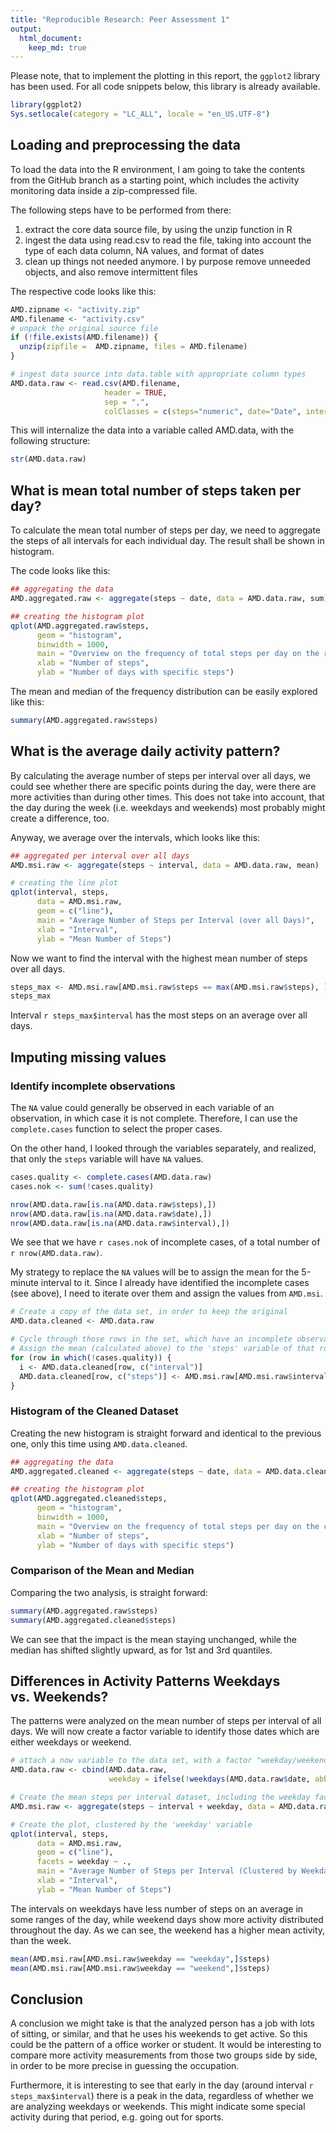```yaml
---
title: "Reproducible Research: Peer Assessment 1"
output: 
  html_document:
    keep_md: true
---
```

Please note, that to implement the plotting in this report, the `ggplot2` library has been used. For all code snippets below, this library is already available.
```r
library(ggplot2)
Sys.setlocale(category = "LC_ALL", locale = "en_US.UTF-8")
```

## Loading and preprocessing the data
To load the data into the R environment, I am going to take the contents from the GitHub branch as a starting point, which includes the activity monitoring data inside a zip-compressed file. 

The following steps have to be performed from there:

1.  extract the core data source file, by using the unzip function in R
2.  ingest the data using read.csv to read the file, taking into account the type of each data column, NA values, and format of dates
3.  clean up things not needed anymore. I by purpose remove unneeded objects, and also remove intermittent files 

The respective code looks like this:
```r
AMD.zipname <- "activity.zip"
AMD.filename <- "activity.csv"
# unpack the original source file
if (!file.exists(AMD.filename)) {
  unzip(zipfile =  AMD.zipname, files = AMD.filename)
}

# ingest data source into data.table with appropriate column types
AMD.data.raw <- read.csv(AMD.filename,
                     header = TRUE,
                     sep = ",",
                     colClasses = c(steps="numeric", date="Date", interval="numeric"), na.strings = "NA")
```
This will internalize the data into a variable called AMD.data, with the following structure:
```r
str(AMD.data.raw)
```

## What is mean total number of steps taken per day?
To calculate the mean total number of steps per day, we need to aggregate the steps of all intervals for each individual day. The result shall be shown in histogram.

The code looks like this:
```r
## aggregating the data
AMD.aggregated.raw <- aggregate(steps ~ date, data = AMD.data.raw, sum)

## creating the histogram plot
qplot(AMD.aggregated.raw$steps, 
      geom = "histogram", 
      binwidth = 1000,
      main = "Overview on the frequency of total steps per day on the raw data (incl. NA)", 
      xlab = "Number of steps",
      ylab = "Number of days with specific steps")
```

The mean and median of the frequency distribution can be easily explored like this:
```r
summary(AMD.aggregated.raw$steps)
```

## What is the average daily activity pattern?
By calculating the average number of steps per interval over all days, we could see whether there are specific points during the day, were there are more activities than during other times. This does not take into account, that the day during the week (i.e. weekdays and weekends) most probably might create a difference, too.

Anyway, we average over the intervals, which looks like this:
```r
## aggregated per interval over all days
AMD.msi.raw <- aggregate(steps ~ interval, data = AMD.data.raw, mean)

# creating the line plot
qplot(interval, steps, 
      data = AMD.msi.raw, 
      geom = c("line"),
      main = "Average Number of Steps per Interval (over all Days)", 
      xlab = "Interval",
      ylab = "Mean Number of Steps")
```

Now we want to find the interval with the highest mean number of steps over all days.
```r
steps_max <- AMD.msi.raw[AMD.msi.raw$steps == max(AMD.msi.raw$steps), ]
steps_max
```
Interval `r steps_max$interval` has the most steps on an average over all days.

## Imputing missing values

### Identify incomplete observations
The `NA` value could generally be observed in each variable of an observation, in which case it is not complete. Therefore, I can use the `complete.cases` function to select the proper cases.

On the other hand, I looked through the variables separately, and realized, that only the `steps` variable will have `NA` values.

```r
cases.quality <- complete.cases(AMD.data.raw)
cases.nok <- sum(!cases.quality)

nrow(AMD.data.raw[is.na(AMD.data.raw$steps),])
nrow(AMD.data.raw[is.na(AMD.data.raw$date),])
nrow(AMD.data.raw[is.na(AMD.data.raw$interval),])
```

We see that we have `r cases.nok` of incomplete cases, of a total number of `r nrow(AMD.data.raw)`.

My strategy to replace the `NA` values will be to assign the mean for the 5-minute interval to it.
Since I already have identified the incomplete cases (see above), I need to iterate over them and assign the values from `AMD.msi`.

```r
# Create a copy of the data set, in order to keep the original
AMD.data.cleaned <- AMD.data.raw

# Cycle through those rows in the set, which have an incomplete observation
# Assign the mean (calculated above) to the 'steps' variable of that row 
for (row in which(!cases.quality)) {
  i <- AMD.data.cleaned[row, c("interval")]
  AMD.data.cleaned[row, c("steps")] <- AMD.msi.raw[AMD.msi.raw$interval == i, c("steps")]
}
```

### Histogram of the Cleaned Dataset
Creating the new histogram is straight forward and identical to the previous one, only this time using `AMD.data.cleaned`.
```r
## aggregating the data
AMD.aggregated.cleaned <- aggregate(steps ~ date, data = AMD.data.cleaned, sum)

## creating the histogram plot
qplot(AMD.aggregated.cleaned$steps, 
      geom = "histogram", 
      binwidth = 1000,
      main = "Overview on the frequency of total steps per day on the cleaned data", 
      xlab = "Number of steps",
      ylab = "Number of days with specific steps")
```

### Comparison of the Mean and Median
Comparing the two analysis, is straight forward:
```r
summary(AMD.aggregated.raw$steps)
summary(AMD.aggregated.cleaned$steps)
```
We can see that the impact is the mean staying unchanged, while the median has shifted slightly upward, as for 1st and 3rd quantiles.

## Differences in Activity Patterns Weekdays vs. Weekends?
The patterns were analyzed on the mean number of steps per interval of all days. We will now create a factor variable to identify those dates which are either weekdays or weekend.
```r
# attach a now variable to the data set, with a factor "weekday/weekend". Use the date variable to derive it.
AMD.data.raw <- cbind(AMD.data.raw, 
                      weekday = ifelse(!weekdays(AMD.data.raw$date, abbreviate = TRUE) %in% c("Sat", "Sun"), "weekday", "weekend"))

# Create the mean steps per interval dataset, including the weekday factor
AMD.msi.raw <- aggregate(steps ~ interval + weekday, data = AMD.data.raw, mean)

# Create the plot, clustered by the 'weekday' variable
qplot(interval, steps, 
      data = AMD.msi.raw,
      geom = c("line"),
      facets = weekday ~ .,      
      main = "Average Number of Steps per Interval (Clustered by Weekday vs. Weekend)", 
      xlab = "Interval",
      ylab = "Mean Number of Steps")
```
The intervals on weekdays have less number of steps on an average in some ranges of the day, while weekend days show more activity distributed throughout the day. As we can see, the weekend has a higher mean activity, than the week.
```r
mean(AMD.msi.raw[AMD.msi.raw$weekday == "weekday",]$steps)
mean(AMD.msi.raw[AMD.msi.raw$weekday == "weekend",]$steps)
```

## Conclusion
A conclusion we might take is that the analyzed person has a job with lots of sitting, or similar, and that he uses his weekends to get active. So this could be the pattern of a office worker or student. It would be interesting to compare more activity measurements from those two groups side by side, in order to be more precise in guessing the occupation.

Furthermore, it is interesting to see that early in the day (around interval `r steps_max$interval`) there is a peak in the data, regardless of whether we are analyzing weekdays or weekends. This might indicate some special activity during that period, e.g. going out for sports.
